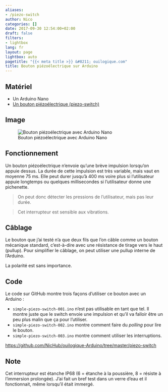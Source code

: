 ```yaml
---
aliases:
- /piezo-switch
author: Nico
categories: []
date: 2017-09-30 12:54:00+02:00
draft: false
filters:
- lightbox
lang: fr
layout: page
lightbox: auto
pagetitle: "{{< meta title >}} &#8211; ouilogique.com"
title: Bouton piézoélectrique sur Arduino
---
```


## Matériel

-   Un Arduino Nano
-   [Un bouton piézoélectrique (piezo-switch)][2]

## Image

![Bouton piézoélectrique avec Arduino Nano][img_1]

[img_1]: ./images/2017-09-30-piezo-switch-001-lowres.jpg

## Fonctionnement

Un bouton piézoélectrique n’envoie qu’une brève impulsion lorsqu’on appuie dessus. La durée de cette impulsion est très variable, mais vaut en moyenne 75 ms. Elle peut durer jusqu’à 400 ms voire plus si l’utilisateur appuie longtemps ou quelques millisecondes si l’utilisateur donne une pichenette.

> On peut donc détecter les pressions de l’utilisateur, mais pas leur durée.

> Cet interrupteur est sensible aux vibrations.

## Câblage

Le bouton que j’ai testé n’a que deux fils que l’on câble comme un bouton mécanique standard, c’est-à-dire avec une résistance de tirage vers le haut (pullup). Pour simplifier le câblage, on peut utiliser une pullup interne de l’Arduino.

La polarité est sans importance.

## Code

Le code sur GitHub montre trois façons d’utiliser ce bouton avec un Arduino :

-   `simple-piezo-switch-001.ino` n’est pas utilisable en tant que tel. Il montre juste que le switch envoie une impulsion et qu’il va falloir être un peu plus malin que ça pour l’utiliser.
-   `simple-piezo-switch-002.ino` montre comment faire du _polling_ pour lire le bouton.
-   `simple-piezo-switch-003.ino` montre comment utiliser les interruptions.

[https://github.com/NicHub/ouilogique-Arduino/tree/master/piezo-switch][1]

## Note

Cet interrupteur est étanche IP68 (6 = étanche à la poussière, 8 = résiste à l’immersion prolongée). J’ai fait un bref test dans un verre d’eau et il fonctionnait, même lorsqu’il était immergé.

[1]: https://github.com/NicHub/ouilogique-Arduino/tree/master/piezo-switch
[2]: https://fr.aliexpress.com/item/ONPOW-16mm-piezo-commutateur-IP68-CE-RoHS-PS165Z10YNT1/32670308839.html

